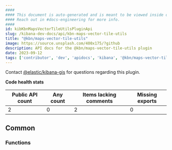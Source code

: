 ```yaml
---
####
#### This document is auto-generated and is meant to be viewed inside our experimental, new docs system.
#### Reach out in #docs-engineering for more info.
####
id: kibKbnMapsVectorTileUtilsPluginApi
slug: /kibana-dev-docs/api/kbn-maps-vector-tile-utils
title: "@kbn/maps-vector-tile-utils"
image: https://source.unsplash.com/400x175/?github
description: API docs for the @kbn/maps-vector-tile-utils plugin
date: 2023-09-12
tags: ['contributor', 'dev', 'apidocs', 'kibana', '@kbn/maps-vector-tile-utils']
---
```




Contact [@elastic/kibana-gis](https://github.com/orgs/elastic/teams/kibana-gis) for questions regarding this plugin.

**Code health stats**

| Public API count  | Any count | Items lacking comments | Missing exports |
|-------------------|-----------|------------------------|-----------------|
| 2 | 0 | 2 | 0 |

## Common

### Functions
<DocDefinitionList data={kbnMapsVectorTileUtilsObj.common.functions}/>


